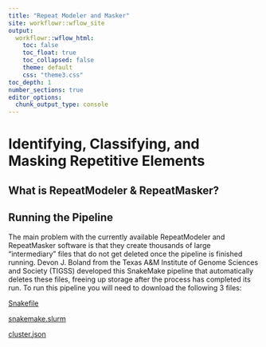 ```yaml
---
title: "Repeat Modeler and Masker"
site: workflowr::wflow_site
output:
  workflowr::wflow_html:
    toc: false
    toc_float: true
    toc_collapsed: false
    theme: default
    css: "theme3.css"
toc_depth: 1
number_sections: true
editor_options:
  chunk_output_type: console
---
```


# Identifying, Classifying, and Masking Repetitive Elements {.tabset}

## What is RepeatModeler & RepeatMasker?

## Running the Pipeline
The main problem with the currently available RepeatModeler and RepeatMasker software is that they create thousands of large "intermediary" files that do not get deleted once the pipeline is finished running. Devon J. Boland from the Texas A&M Institute of Genome Sciences and Society (TIGSS) developed this SnakeMake pipeline that automatically deletes these files, freeing up storage after the process has completed its run. To run this pipeline you will need to download the following 3 files:

<a href="../docs/assets/Snakefile" download="Snakefile">
Snakefile
</a>

<a href="../docs/assets/snakemake.slurm" download="snakemake.slurm">
snakemake.slurm
</a>

<a href="../docs/assets/cluster.json" download="cluster.json">
cluster.json
</a>
